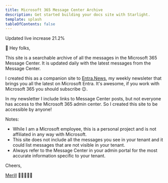 ```yaml
---
title: Microsoft 365 Message Center Archive
description: Get started building your docs site with Starlight.
template: splash
tableOfContents: false
---
```





 <div className="mx-auto space-y-12">
    <div className="flex flex-wrap items-center justify-center gap-6">
      <Badge>Updated</Badge>
      <Badge icon={RiRecordCircleFill}>live</Badge>
      <BadgeDelta deltaType="increase" isIncreasePositive={true} />
      <BadgeDelta deltaType="increase" isIncreasePositive={true}>
        increase
      </BadgeDelta>
      <BadgeDelta deltaType="moderateDecrease" isIncreasePositive={true}>
        21.2%
      </BadgeDelta>
    </div>
  </div>

👋 Hey folks,

This site is a searchable archive of all the messages in the Microsoft 365 Message Center. It is updated daily with the latest messages from the Message Center.

I created this as a companion site to [Entra.News](https://entra.news), my weekly newsleter that brings you all the latest on Microsoft Entra. It's awesome, if you work with Microsoft 365 you should subscribe 😉.

In my newsletter I include links to Message Center posts, but not everyone has access to the Microsoft 365 admin center. So I created this site to be accessible by anyone!

Notes:

* While I am a Microsoft employee, this is a personal project and is not affiliated in any way with Microsoft.
* This site does not include all the messages you see in your tenant and it could list messages that are not visible in your tenant.
* Always refer to the Message Center in your admin portal for the most accurate information specific to your tenant.

Cheers,

[Merill](https://linkedin.com/in/merill) 👨‍💻🦘🇦🇺


<MessagesTable client:load />
 
